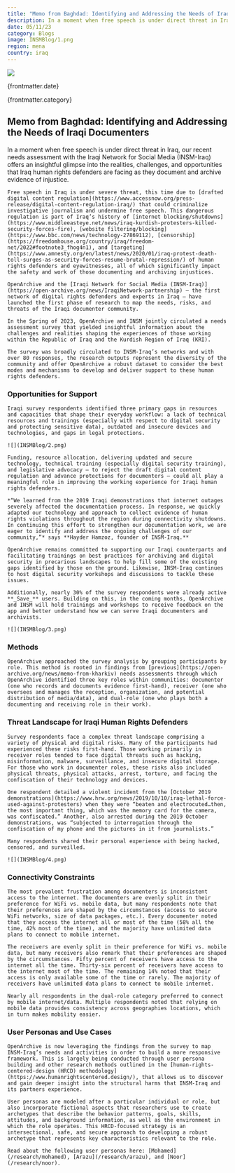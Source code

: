 ```yaml
---
title: "Memo from Baghdad: Identifying and Addressing the Needs of Iraqi Documenters"
description: In a moment when free speech is under direct threat in Iraq, our recent needs assessment with the Iraqi Network for Social Media (INSM-Iraq) offers an insightful glimpse into the realities, challenges, and opportunities that Iraq human rights defenders are facing as they document and archive evidence of injustice.
date: 05/11/23
category: Blogs
image: INSMBlog/1.png
region: mena
country: iraq
---
```



<ArticleHeaderSection>

![](INSMBlog/1.png)

{frontmatter.date}

{frontmatter.category}

## Memo from Baghdad: Identifying and Addressing the Needs of Iraqi Documenters

In a moment when free speech is under direct threat in Iraq, our recent needs assessment with the Iraqi Network for Social Media (INSM-Iraq) offers an insightful glimpse into the realities, challenges, and opportunities that Iraq human rights defenders are facing as they document and archive evidence of injustice.

</ArticleHeaderSection>
<ContentSection>

    Free speech in Iraq is under severe threat, this time due to [drafted digital content regulation](https://www.accessnow.org/press-release/digital-content-regulation-iraq/) that could criminalize investigative journalism and undermine free speech. This dangerous regulation is part of Iraq’s history of [internet blocking/shutdowns](https://www.middleeasteye.net/news/iraq-kurdish-protesters-killed-security-forces-fire), [website filtering/blocking](https://www.bbc.com/news/technology-27869112), [censorship](https://freedomhouse.org/country/iraq/freedom-net/2022#footnote3_fhog4n1), and [targeting](https://www.amnesty.org/en/latest/news/2020/01/iraq-protest-death-toll-surges-as-security-forces-resume-brutal-repression/) of human rights defenders and eyewitnesses, all of which significantly impact the safety and work of those documenting and archiving injustices.

    OpenArchive and the [Iraqi Network for Social Media (INSM-Iraq)](https://open-archive.org/news/IraqiNetwork-partnership) – the first network of digital rights defenders and experts in Iraq – have launched the first phase of research to map the needs, risks, and threats of the Iraqi documenter community.

    In the Spring of 2023, OpenArchive and INSM jointly circulated a needs assessment survey that yielded insightful information about the challenges and realities shaping the experiences of those working within the Republic of Iraq and the Kurdish Region of Iraq (KRI).

    The survey was broadly circulated to INSM-Iraq’s networks and with over 80 responses, the research outputs represent the diversity of the community and offer OpenArchive a robust dataset to consider the best modes and mechanisms to develop and deliver support to these human rights defenders.

### Opportunities for Support

    Iraqi survey respondents identified three primary gaps in resources and capacities that shape their everyday workflow: a lack of technical resources and trainings (especially with respect to digital security and protecting sensitive data), outdated and insecure devices and technologies, and gaps in legal protections.

    ![](INSMBlog/2.png)

    Funding, resource allocation, delivering updated and secure technology, technical training (especially digital security training), and legislative advocacy – to reject the draft digital content regulation and advance protections for documenters – could all play a meaningful role in improving the working experience for Iraqi human rights defenders.

    *“We learned from the 2019 Iraqi demonstrations that internet outages severely affected the documentation process. In response, we quickly adapted our technology and approach to collect evidence of human rights violations throughout the region during connectivity shutdowns. In continuing this effort to strengthen our documentation work, we are eager to identify and address the ongoing challenges of our community,”* says **Hayder Hamzoz, founder of INSM-Iraq.**

    OpenArchive remains committed to supporting our Iraqi counterparts and facilitating trainings on best practices for archiving and digital security in precarious landscapes to help fill some of the existing gaps identified by those on the ground. Likewise, INSM-Iraq continues to host digital security workshops and discussions to tackle these issues.

    Additionally, nearly 30% of the survey respondents were already active **_Save_** users. Building on this, in the coming months, OpenArchive and INSM will hold trainings and workshops to receive feedback on the app and better understand how we can serve Iraqi documenters and archivists.

    ![](INSMBlog/3.png)

### Methods

    OpenArchive approached the survey analysis by grouping participants by role. This method is rooted in findings from [previous](https://open-archive.org/news/memo-from-kharkiv) needs assessments through which OpenArchive identified three key roles within communities: documenter (one who records and documents evidence first-hand), receiver (one who oversees and manages the reception, organization, and potential distribution of media/data), and dual-role (one who plays both a documenting and receiving role in their work).

### Threat Landscape for Iraqi Human Rights Defenders

    Survey respondents face a complex threat landscape comprising a variety of physical and digital risks. Many of the participants had experienced these risks first-hand. Those working primarily in receiver roles tended to face digital threats such as hacking, misinformation, malware, surveillance, and insecure digital storage. For those who work in documenter roles, these risks also included physical threats, physical attacks, arrest, torture, and facing the confiscation of their technology and devices.

    One respondent detailed a violent incident from the [October 2019 demonstrations](https://www.hrw.org/news/2019/10/10/iraq-lethal-force-used-against-protesters) when they were “beaten and electrocuted…then, the most important thing, which was the memory card for the camera, was confiscated.” Another, also arrested during the 2019 October demonstrations, was “subjected to interrogation through the confiscation of my phone and the pictures in it from journalists.”

    Many respondents shared their personal experience with being hacked, censored, and surveilled.

    ![](INSMBlog/4.png)

### Connectivity Constraints

    The most prevalent frustration among documenters is inconsistent access to the internet. The documenters are evenly split in their preference for WiFi vs. mobile data, but many respondents note that their preferences are shaped by the circumstances (access to secure WiFi networks, size of data packages, etc.). Every documenter noted that they access the internet all or most of the time (58% all the time, 42% most of the time), and the majority have unlimited data plans to connect to mobile internet.

    The receivers are evenly split in their preference for WiFi vs. mobile data, but many receivers also remark that their preferences are shaped by the circumstances. Fifty percent of receivers have access to the internet all the time. Thirty-six percent of receivers have access to the internet most of the time. The remaining 14% noted that their access is only available some of the time or rarely. The majority of receivers have unlimited data plans to connect to mobile internet.

    Nearly all respondents in the dual-role category preferred to connect by mobile internet/data. Multiple respondents noted that relying on mobile data provides consistency across geographies locations, which in turn makes mobility easier.

### User Personas and Use Cases

    OpenArchive is now leveraging the findings from the survey to map INSM-Iraq’s needs and activities in order to build a more responsive framework. This is largely being conducted through user persona building and other research methods outlined in the [human-rights-centered-design (HRCD) methodology](https://www.humanrightscentered.design/), that allows us to discover and gain deeper insight into the structural harms that INSM-Iraq and its partners experience.

    User personas are modeled after a particular individual or role, but also incorporate fictional aspects that researchers use to create archetypes that describe the behavior patterns, goals, skills, attitudes, and background information, as well as the environment in which the role operates. This HRCD-focused strategy is an intersectional, safe, and secure approach to developing a robust archetype that represents key characteristics relevant to the role.

    Read about the following user personas here: [Mohamed](/research/mohamed), [Arazu](/research/arazu), and [Noor](/research/noor).

</ContentSection>
